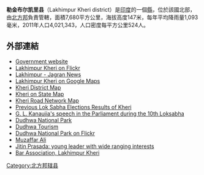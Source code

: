 '''勒金布尔凯里县'''（Lakhimpur Kheri district）是[[印度|印度]]的一個[[縣|縣]]，位於該國北部，由[[北方邦|北方邦]]負責管轄，面積7,680平方公里，海拔高度147米，每年平均降雨量1,093毫米，2011年人口4,021,343，人口密度每平方公里524人。

==外部連結==
* [http://kheri.nic.in Government website] {{Wayback|url=http://kheri.nic.in/ |date=20180201184125 }}
* [http://www.flickr.com/groups/lakhimpurkheri/ Lakhimpur Kheri on Flickr] {{Wayback|url=http://www.flickr.com/groups/lakhimpurkheri/ |date=20210719002053 }}
* [https://web.archive.org/web/20130103034502/http://in.jagran.yahoo.com/news/local/uttarpradesh/4-1-24.html Lakhimpur - Jagran News]
* [http://maps.google.com/maps?f=q&hl=en&geocode=&time=&date=&ttype=&q=Lakhimpur+Kheri,+Uttar+Pradesh,+India&ie=UTF8&ll=27.415662,80.018921&spn=2.121022,5.097656&z=8&om=1  Lakhimpur Kheri on Google Maps]
* [https://web.archive.org/web/20110925193754/http://www.mapsofindia.com/maps/uttarpradesh/districts/kheri.htm Kheri District Map]
* [http://www.mapsofindia.com/maps/uttarpradesh/uttar-pradesh-district.htm Kheri on State Map] {{Wayback|url=http://www.mapsofindia.com/maps/uttarpradesh/uttar-pradesh-district.htm |date=20090430031127 }}
* [http://www.mapsofindia.com/maps/uttarpradesh/roads/kheri.htm Kheri Road Network Map] {{Wayback|url=http://www.mapsofindia.com/maps/uttarpradesh/roads/kheri.htm |date=20080324065627 }}
* [https://web.archive.org/web/20090516205235/http://www.indiaelections.co.in/lok-sabha-constituencies/uttar-pradesh/kheri/ Previous Lok Sabha Elections Results of Kheri]
* [https://web.archive.org/web/20160303233150/http://www.parliamentofindia.nic.in/lsdeb/ls10/ses4/1710089206.htm G. L. Kanaujia's speech in the Parliament during the 10th Loksabha]
* [https://web.archive.org/web/20090203114613/http://indianwildlifetour.com/dudhwa-national-park.html Dudhwa National Park]
* [https://web.archive.org/web/20101225051318/http://up-tourism.com/destination/dudhwa/dudwa.htm Dudhwa Tourism]
* [http://www.flickr.com/groups/dudhwanationalpark/ Dudhwa National Park on Flickr] {{Wayback|url=http://www.flickr.com/groups/dudhwanationalpark/ |date=20201015151730 }}
* [https://web.archive.org/web/20140517190438/http://muzaffarali.com/ Muzaffar Ali]
* [http://news.webindia123.com/news/Articles/India/20080406/926204.html Jitin Prasada: young leader with wide ranging interests] {{Wayback|url=http://news.webindia123.com/news/Articles/India/20080406/926204.html |date=20191203004404 }}
* [https://web.archive.org/web/20160109144546/http://barassociationlakhimpur.com/ Bar Association, Lakhimpur Kheri]

{{北方邦行政区划小作品}}
[[Category:北方邦辖县|Category:北方邦辖县]]